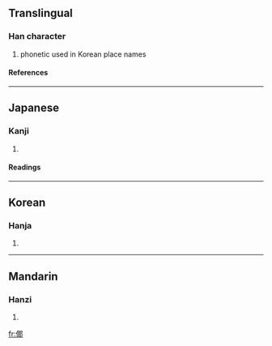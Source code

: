 ==Translingual==
===Han character===
{{Han char|rad=人|as=08|sn=10|four=|canj=人尸十中 (OSJL)}}
# phonetic used in Korean place names
====References====
{{Han ref|kx=0112.071|hdz=10171.030|uh=503B|ud=20539}}
----
==Japanese==
===Kanji===
{{ja-kanji|grade=|rs=人08}}
# {{defn|Japanese}}
====Readings====
{{ja-readings|on=[[や]] (ya)|kun=[[や]] (ya)}}
----
==Korean==
===Hanja===
{{ko-hanja|hangeul=야|rv=ya|mr=ya}}
# {{defn|Korean}}
----
==Mandarin==
===Hanzi===
{{cmn-hanzi|pin=[[yē]] (ye1)|wg=yeh<sup>1</sup>}}
# {{defn|Mandarin}}

[[fr:倻]]